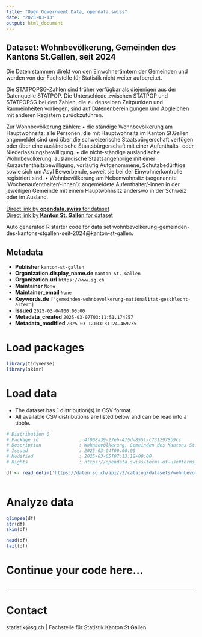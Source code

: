 ```yaml
---
title: "Open Government Data, opendata.swiss"
date: "2025-03-13"
output: html_document
---
```


## Dataset: Wohnbevölkerung, Gemeinden des Kantons St.Gallen, seit 2024

Die Daten stammen direkt von den Einwohnerämtern der Gemeinden und werden von der Fachstelle für Statistik nicht weiter aufbereitet.

Die STATPOPSG-Zahlen sind früher verfügbar als diejenigen aus der Datenquelle STATPOP. Die Unterschiede zwischen STATPOP und STATPOPSG bei den Zahlen, die zu denselben Zeitpunkten und Raumeinheiten vorliegen, sind auf Datenenbereinigungen und Abgleichen mit anderen Registern zurückzuführen.

Zur Wohnbevölkerung zählen:
• die ständige Wohnbevölkerung am Hauptwohnsitz: alle Personen, die mit Hauptwohnsitz im Kanton St.Gallen angemeldet sind und über die schweizerische Staatsbürgerschaft verfügen oder über eine ausländische Staatsbürgerschaft mit einer Aufenthalts- oder Niederlassungsbewilligung.
• die nicht-ständige ausländische Wohnbevölkerung: ausländische Staatsangehörige mit einer Kurzaufenthaltsbewilligung, vorläufig Aufgenommene, Schutzbedürftige sowie sich um Asyl Bewerbende, soweit sie bei der Einwohnerkontrolle registriert sind.
• Wohnbevölkerung am Nebenwohnsitz (sogenannte 'Wochenaufenthalter/-innen'): angemeldete Aufenthalter/-innen in der jeweiligen Gemeinde mit einem Hauptwohnsitz anderswo in der Schweiz oder im Ausland.

[Direct link by **opendata.swiss** for dataset](https://opendata.swiss/de/dataset/wohnbevolkerung-gemeinden-des-kantons-st-gallen-seit-2024)<br>
[Direct link by **Kanton St. Gallen** for dataset](https://daten.sg.ch/explore/dataset/wohnbevolkerung-gemeinden-des-kantons-stgallen-seit-2024/)

Auto generated R starter code for data set wohnbevolkerung-gemeinden-des-kantons-stgallen-seit-2024@kanton-st-gallen.

## Metadata

- **Publisher** `kanton-st-gallen`
- **Organization.display_name.de** `Kanton St. Gallen`
- **Organization.url** `https://www.sg.ch`
- **Maintainer** `None`
- **Maintainer_email** `None`
- **Keywords.de** `['gemeinden-wohnbevolkerung-nationalitat-geschlecht-alter']`
- **Issued** `2025-03-04T00:00:00`
- **Metadata_created** `2025-03-07T03:11:51.174257`
- **Metadata_modified** `2025-03-12T03:31:24.469735`


# Load packages

```r

library(tidyverse)
library(skimr)

```

# Load data

-   The dataset has 1 distribution(s) in CSV format.
-   All available CSV distributions are listed below and can be read into a tibble.

```r

# Distribution 0
# Package_id               : 4f008a39-27eb-475d-8551-c7312978b9cc
# Description              : Wohnbevölkerung, Gemeinden des Kantons St.Gallen, seit 2024 (csv)
# Issued                   : 2025-03-04T00:00:00
# Modified                 : 2025-03-05T07:13:12+00:00
# Rights                   : https://opendata.swiss/terms-of-use#terms_by

df <- read_delim('https://daten.sg.ch/api/v2/catalog/datasets/wohnbevolkerung-gemeinden-des-kantons-stgallen-seit-2024/exports/csv?use_labels=true')



```

# Analyze data

```r

glimpse(df)
str(df)
skim(df)

head(df)
tail(df)

```

# Continue your code here...

```r

```

------------------------------------------------------------------------

# Contact

statistik@sg.ch | Fachstelle für Statistik Kanton St.Gallen
